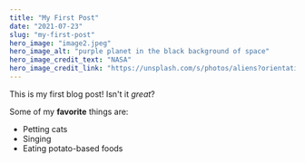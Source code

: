```yaml
---
title: "My First Post"
date: "2021-07-23"
slug: "my-first-post"
hero_image: "image2.jpeg"
hero_image_alt: "purple planet in the black background of space"
hero_image_credit_text: "NASA"
hero_image_credit_link: "https://unsplash.com/s/photos/aliens?orientation=landscape"
---
```


This is my first blog post! Isn't it *great*?

Some of my **favorite** things are:

* Petting cats
* Singing
* Eating potato-based foods